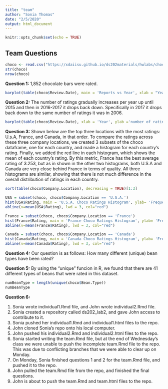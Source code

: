 ```yaml
---
title: "team"
author: "Sonia Thomas" 
date: "2/5/2020"
output: html_document
---
```


```r
knitr::opts_chunk$set(echo = TRUE)
```

## Team Questions

```r
choco <- read.csv("https://xdaiisu.github.io/ds202materials/hwlabs/choco.csv")
str(choco)
nrow(choco)

```

**Question 1:**
1,852 chocolate bars were rated.

```r
barplot(table(choco$Review.Date), main = 'Reports vs Year', xlab = "Year", ylab = 'Number Reports')
```

**Question 2:**
The number of ratings gradually increases per year up until 2015 and then in 2016-2017 it drops back down. Specifically in 2017 it drops back down to the same number of ratings it was in 2006.

```r
barplot(table(choco$Review.Date), xlab = 'Year', ylab ='number of ratings', main = 'Number of Ratings per year')
```

**Question 3:**
Shown below are the top three locations with the most ratings: U.s.A, France, and Canada, in that order. To compare the ratings across these three company locations, we created 3 subsets of the choco dataframe, one for each country, and made a histogram for each country's rating. Finally, we added the red line in each histogram, which shows the mean of each country's rating. By this metric, France has the best average rating of 3.253, but as in shown in the other two histograms, both U.S.A and Canada are very close behind France in terms of quality. All three histograms are similar, showing that there is not much difference in the overall distribution of ratings in each country.

```r
sort(table(choco$Company.Location), decreasing = TRUE)[1:3]

USA = subset(choco, choco$Company.Location == 'U.S.A.')
hist(USA$Rating, main = 'U.S.A. Choco Ratings Histogram', ylab= 'Frequency', xlab = 'Rating')
abline(v=mean(USA$Rating), lwd = 3, col="red")

France = subset(choco, choco$Company.Location == 'France')
hist(France$Rating, main = 'France Choco Ratings Histogram', ylab= 'Frequency', xlab = 'Rating')
abline(v=mean(France$Rating), lwd = 3, col="red")

Canada = subset(choco, choco$Company.Location == 'Canada')
hist(Canada$Rating, main = 'Canada Choco Ratings Histogram', ylab= 'Frequency', xlab = 'Rating')
abline(v=mean(Canada$Rating), lwd = 3, col="red")

```

**Question 4:**
Our question is as follows: How many different (unique) bean types have been rated?

**Question 5:**
By using the "unique" funcion in R, we found that there are 41 different types of beans that were rated in this dataset.

``` r
numBeanType = length(unique(choco$Bean.Type))
numBeanType
```

**Question 6:**

1. Sonia wrote individual1.Rmd file, and John wrote individual2.Rmd file.
2. Sonia created a repository called ds202_lab2, and gave John access to contribute to it.
3. Sonia pushed her individual1.Rmd and individual1.html files to the repo.
4. John cloned Sonia's repo onto his local computer.
5. John pushed his individual2.Rmd and individual2.html files to the repo.
6. Sonia started writing the team.Rmd file, but at the end of Wednesday's class we were unable to push the incomplete team.Rmd file to the repo. This was due to conflicting branches that we were able to clear up on Monday.
7. On Monday, Sonia finished questions 1 and 2 for the team.Rmd file, and pushed it to the repo.
8. John pulled the team.Rmd file from the repo, and finished the final questions.
9. John is about to push the team.Rmd and team.html files to the repo.